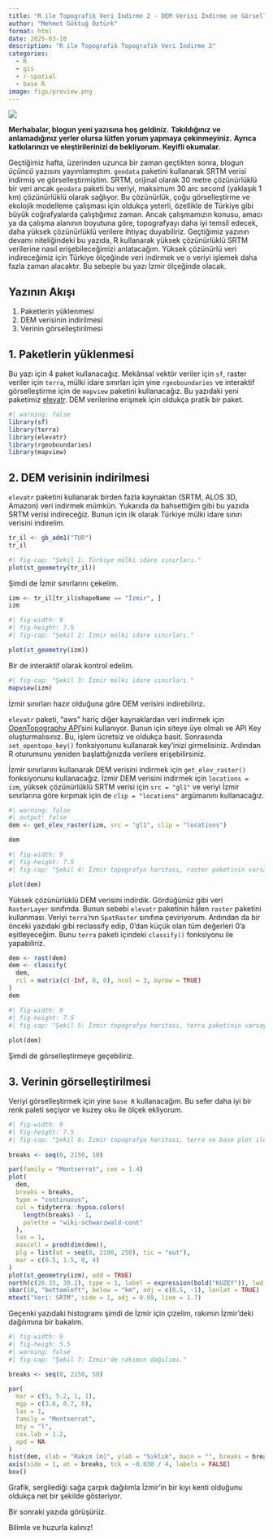 ```yaml
---
title: "R ile Topografik Veri İndirme 2 - DEM Verisi İndirme ve Görselleştirme"
author: "Mehmet Göktuğ Öztürk"
format: html
date: 2025-03-10
description: "R ile Topografik Topografik Veri İndirme 2"
categories:
  - R
  - gis
  - r-spatial
  - base R
image: figs/preview.png
---
```


![](figs/preview.png)

**Merhabalar, blogun yeni yazısına hoş geldiniz.** 
**Takıldığınız ve anlamadığınız yerler olursa lütfen yorum yapmaya çekinmeyiniz.** 
**Ayrıca katkılarınızı ve eleştirilerinizi de bekliyorum. Keyifli okumalar.**

Geçtiğimiz hafta, üzerinden uzunca bir zaman geçtikten sonra, blogun *üçüncü* yazısını yayımlamıştım.
`geodata` paketini kullanarak SRTM verisi indirmiş ve görselleştirmiştim.
SRTM, orijinal olarak 30 metre çözünürlüklü bir veri ancak `geodata` paketi bu veriyi, maksimum 30 arc second (yaklaşık 1 km) çözünürlüklü olarak sağlıyor.
Bu çözünürlük, çoğu görselleştirme ve ekolojik modelleme çalışması için oldukça yeterli, özellikle de Türkiye gibi büyük coğrafyalarda çalıştığımız zaman.
Ancak çalışmamızın konusu, amacı ya da çalışma alanının boyutuna göre, topografyayı daha iyi temsil edecek, daha yüksek çözünürlüklü verilere ihtiyaç duyabiliriz.
Geçtiğimiz yazının devamı niteliğindeki bu yazıda, R kullanarak yüksek çözünürlüklü SRTM verilerine nasıl erişebileceğimizi anlatacağım.
Yüksek çözünürlü veri indireceğimiz için Türkiye ölçeğinde veri indirmek ve o veriyi işlemek daha fazla zaman alacaktır.
Bu sebeple bu yazı İzmir ölçeğinde olacak.

## Yazının Akışı

1.  Paketlerin yüklenmesi
2.  DEM verisinin indirilmesi
3.  Verinin görselleştirilmesi 

## 1. Paketlerin yüklenmesi

Bu yazı için 4 paket kullanacağız. 
Mekânsal vektör veriler için `sf`, raster veriler için `terra`, mülki idare sınırları için yine `rgeoboundaries` ve interaktif görselleştirme için de `mapview` paketini kullanacağız.
Bu yazıdaki yeni paketimiz [elevatr](https://cran.r-project.org/web/packages/elevatr/index.html).
DEM verilerine erişmek için oldukça pratik bir paket. 

```r
#| warning: false
library(sf)
library(terra)
library(elevatr)
library(rgeoboundaries)
library(mapview)
```

## 2. DEM verisinin indirilmesi

`elevatr` paketini kullanarak birden fazla kaynaktan (SRTM, ALOS 3D, Amazon) veri indirmek mümkün.
Yukarıda da bahsettiğim gibi bu yazıda SRTM verisi indireceğiz.
Bunun için ilk olarak Türkiye mülki idare sınırı verisini indirelim.

```r
tr_il <- gb_adm1("TUR")
tr_il
```

```r
#| fig-cap: "Şekil 1: Türkiye mülki idare sınırları."
plot(st_geometry(tr_il))
```

Şimdi de İzmir sınırlarını çekelim.

```r
izm <- tr_il[tr_il$shapeName == "İzmir", ]
izm
```

```r
#| fig-width: 9
#| fig-height: 7.5
#| fig-cap: "Şekil 2: İzmir mülki idare sınırları." 

plot(st_geometry(izm))
```

Bir de interaktif olarak kontrol edelim.

```r
#| fig-cap: "Şekil 3: İzmir mülki idare sınırları."
mapview(izm)
```

İzmir sınırları hazır olduğuna göre DEM verisini indirebiliriz.

`elevatr` paketi, "aws" hariç diğer kaynaklardan veri indirmek için [OpenTopography API](https://opentopography.org/)'sini kullanıyor.
Bunun için siteye üye olmalı ve API Key oluşturmalısınız.
Bu, işlem ücretsiz ve oldukça basit.
Sonrasında `set_opentopo_key()` fonksiyonunu kullanarak key'inizi girmelisiniz.
Ardından R oturumunu yeniden başlattığınızda verilere erişebilirsiniz.

İzmir sınırlarını kullanarak DEM verisini indirmek için `get_elev_raster()` fonksiyonunu kullanacağız.
İzmir DEM verisini indirmek için `locations = izm`, yüksek çözünürlüklü SRTM verisi için `src = "gl1"` ve veriyi İzmir sınırlarına göre kırpmak için de `clip = "locations"` argümanını kullanacağız.

```r
#| warning: false
#| output: false 
dem <- get_elev_raster(izm, src = "gl1", clip = "locations")
```

```r
dem
```

```r
#| fig-width: 9
#| fig-height: 7.5
#| fig-cap: "Şekil 4: İzmir topografya haritası, raster paketinin varsayılan plot() fonksiyonu."

plot(dem)
```

Yüksek çözünürlüklü DEM verisini indirdik.
Gördüğünüz gibi veri `RasterLayer` sınıfında.
Bunun sebebi `elevatr` paketinin hâlen `raster` paketini kullanması.
Veriyi `terra`'nın `SpatRaster` sınıfına çeviriyorum. 
Ardından da bir önceki yazıdaki gibi reclassify edip, 0'dan küçük olan tüm değerleri 0'a eşitleyeceğim.
Bunu `terra` paketi içindeki `classify()` fonksiyonu ile yapabiliriz.

```r
dem <- rast(dem)
dem <- classify(
  dem, 
  rcl = matrix(c(-Inf, 0, 0), ncol = 3, byrow = TRUE)
)
dem
```

```r
#| fig-width: 9
#| fig-height: 7.5
#| fig-cap: "Şekil 5: İzmir topografya haritası, terra paketinin varsayılan plot() fonksiyonu." 
 
plot(dem)
```

Şimdi de görselleştirmeye geçebiliriz.

## 3. Verinin görselleştirilmesi

Veriyi görselleştirmek için yine `base R` kullanacağım.
Bu sefer daha iyi bir renk paleti seçiyor ve kuzey oku ile ölçek ekliyorum.

```r
#| fig-width: 9
#| fig-height: 7.5
#| fig-cap: "Şekil 6: İzmir topografya haritası, terra ve base plot ile topografya haritası." 
 
breaks <- seq(0, 2150, 10)                                                    # kirilimlari onceden belirliyoruz

par(family = "Montserrat", cex = 1.4)                                         # font ailesi ve boyutu
plot(
  dem,                                                                        # raster veri 
  breaks = breaks,                                                            # kirilimlar
  type = "continuous",                                                        # kirilimlari manuel belirledigimiz icin lejanti manuel olarak cont. yapmamiz gerekiyor
  col = tidyterra::hypso.colors(                                              # tidyterra paketiyle palet seciyorum  
    length(breaks) - 1,                                                       # renk sayisinin kırilim boyutundan bir az olmasi icin
    palette = "wiki-schwarzwald-cont"
  ), 
  las = 1,                                                                    # y eksenindeki yaziların yatay olmasi icin
  maxcell = prod(dim(dem)),                                                   # maksimum cozunurlukte cizmek icin
  plg = list(at = seq(0, 2100, 250), tic = "out"),                            # lejant ayarlari
  mar = c(0.5, 1.5, 0, 4)                                                     # marjin 
)
plot(st_geometry(izm), add = TRUE)                                            # izmir sinirlari
north(c(26.35, 39.2), type = 1, label = expression(bold("KUZEY")), lwd = 1.2) # kuzey oku
sbar(10, "bottomleft", below = "km", adj = c(0.5, -1), lonlat = TRUE)         # olcek
mtext("Veri: SRTM", side = 1, adj = 0.99, line = 1.7)                         # kaynak eklemek icin
```

Geçenki yazıdaki histogramı şimdi de İzmir için çizelim, rakımın İzmir'deki dağılımına bir bakalım.

```r
#| fig-width: 9
#| fig-heigh: 5.5
#| warning: false
#| fig-cap: "Şekil 7: İzmir'de rakımın dağılımı."

breaks <- seq(0, 2150, 50)

par(
  mar = c(5, 5.2, 1, 1),
  mgp = c(3.6, 0.7, 0),                                                     # etiket uzakligini ayarliyoruz
  las = 1, 
  family = "Montserrat", 
  bty = "l",                                                                # box'ın tipini L seklinde yapmak icin
  cex.lab = 1.2,
  xpd = NA                                                                  # etiketi grafik sinirlari disina tasimaya izin verir
)
hist(dem, xlab = "Rakım [m]", ylab = "Sıklık", main = "", breaks = breaks)  # histogram
axis(side = 1, at = breaks, tck = -0.030 / 4, labels = FALSE)               # x eksenindeki kucuk tikler
box()                                                                       # eksenlere kutu cizmek icin
```

Grafik, sergilediği sağa çarpık dağılımla İzmir'in bir kıyı kenti olduğunu oldukça net bir şekilde gösteriyor. 

Bir sonraki yazıda görüşürüz.

Bilimle ve huzurla kalınız!
